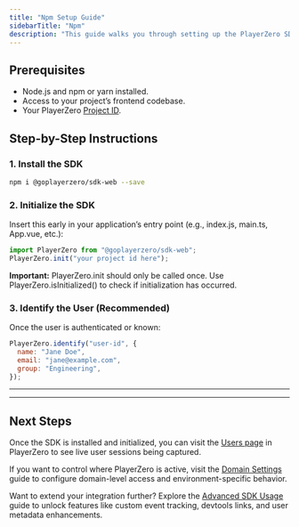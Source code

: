 ```yaml
---
title: "Npm Setup Guide"
sidebarTitle: "Npm"
description: "This guide walks you through setting up the PlayerZero SDK using npm to start monitoring and improving your frontend applications."
---
```


## Prerequisites
- Node.js and npm or yarn installed.
- Access to your project’s frontend codebase.
- Your PlayerZero [Project ID](https://go.playerzero.app/setting/web).

## Step-by-Step Instructions

### 1. Install the SDK

```bash npm
npm i @goplayerzero/sdk-web --save
```

### 2. Initialize the SDK

Insert this early in your application’s entry point (e.g., index.js, main.ts, App.vue, etc.):

```javascript
import PlayerZero from "@goplayerzero/sdk-web";
PlayerZero.init("your project id here");
```

**Important:** PlayerZero.init should only be called once.
Use PlayerZero.isInitialized() to check if initialization has occurred.

### 3. Identify the User (Recommended)
Once the user is authenticated or known:


```javascript
PlayerZero.identify("user-id", {
  name: "Jane Doe",
  email: "jane@example.com",
  group: "Engineering",
});

```

---

---

## Next Steps

Once the SDK is installed and initialized, you can visit the [Users page](https://go.playerzero.app/users) in PlayerZero to see live user sessions being captured.

If you want to control where PlayerZero is active, visit the [Domain Settings](/developer-guide/configuration-guides/capturing-user-sessions/domain-settings) guide to configure domain-level access and environment-specific behavior.

Want to extend your integration further? Explore the [Advanced SDK Usage](/developer-guide/configuration-guides/capturing-user-sessions/advanced-usage) guide to unlock features like custom event tracking, devtools links, and user metadata enhancements.
